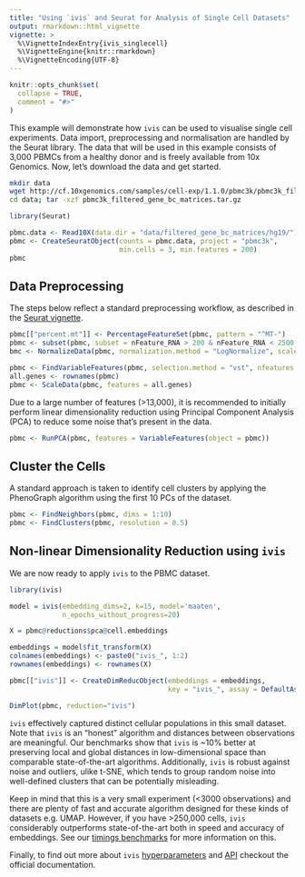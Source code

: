 ```yaml
---
title: "Using `ivis` and Seurat for Analysis of Single Cell Datasets"
output: rmarkdown::html_vignette
vignette: >
  %\VignetteIndexEntry{ivis_singlecell}
  %\VignetteEngine{knitr::rmarkdown}
  %\VignetteEncoding{UTF-8}
---
```


```r
knitr::opts_chunk$set(
  collapse = TRUE,
  comment = "#>"
)
```

This example will demonstrate how `ivis` can be used to visualise single cell experiments. Data import, preprocessing and normalisation are handled by the Seurat library. The data that will be used in this example consists of 3,000 PBMCs from a healthy donor and is freely available from 10x Genomics. Now, let’s download the data and get started.

```bash
mkdir data
wget http://cf.10xgenomics.com/samples/cell-exp/1.1.0/pbmc3k/pbmc3k_filtered_gene_bc_matrices.tar.gz -O data/pbmc3k_filtered_gene_bc_matrices.tar.gz
cd data; tar -xzf pbmc3k_filtered_gene_bc_matrices.tar.gz
```

```r
library(Seurat)

pbmc.data <- Read10X(data.dir = "data/filtered_gene_bc_matrices/hg19/")
pbmc <- CreateSeuratObject(counts = pbmc.data, project = "pbmc3k",
                           min.cells = 3, min.features = 200)
pbmc
```

## Data Preprocessing

The steps below reflect a standard preprocessing workflow, as described in the [Seurat vignette](https://satijalab.org/seurat/v3.0/pbmc3k_tutorial.html).

```r
pbmc[["percent.mt"]] <- PercentageFeatureSet(pbmc, pattern = "^MT-")
pbmc <- subset(pbmc, subset = nFeature_RNA > 200 & nFeature_RNA < 2500 & percent.mt < 5)
bmc <- NormalizeData(pbmc, normalization.method = "LogNormalize", scale.factor = 10000)

pbmc <- FindVariableFeatures(pbmc, selection.method = "vst", nfeatures = 2000)
all.genes <- rownames(pbmc)
pbmc <- ScaleData(pbmc, features = all.genes)
```

Due to a large number of features (>13,000), it is recommended to initially perform linear dimensionality reduction using Principal Component Analysis (PCA) to reduce some noise that's present in the data.

```r
pbmc <- RunPCA(pbmc, features = VariableFeatures(object = pbmc))
```

## Cluster the Cells

A standard approach is taken to identify cell clusters by applying the PhenoGraph algorithm using the first 10 PCs of the dataset.

```r
pbmc <- FindNeighbors(pbmc, dims = 1:10)
pbmc <- FindClusters(pbmc, resolution = 0.5)
```

## Non-linear Dimensionality Reduction using `ivis`

We are now ready to apply `ivis` to the PBMC dataset.

```r
library(ivis)

model = ivis(embedding_dims=2, k=15, model='maaten',
             n_epochs_without_progress=20)

X = pbmc@reductions$pca@cell.embeddings

embeddings = model$fit_transform(X)
colnames(embeddings) <- paste0("ivis_", 1:2)
rownames(embeddings) <- rownames(X)

pbmc[["ivis"]] <- CreateDimReducObject(embeddings = embeddings,
                                       key = "ivis_", assay = DefaultAssay(pbmc))
```

```r
DimPlot(pbmc, reduction="ivis")
```

`ivis` effectively captured distinct cellular populations in this small dataset. Note that `ivis` is an “honest” algorithm and distances between observations are meaningful. Our benchmarks show that `ivis` is ~10% better at preserving local and global distances in low-dimensional space than comparable state-of-the-art algorithms. Additionally, `ivis` is robust against noise and outliers, ulike t-SNE, which tends to group random noise into well-defined clusters that can be potentially misleading.

Keep in mind that this is a very small experiment (<3000 observations) and there are plenty of fast and accurate algorithm designed for these kinds of datasets e.g. UMAP. However, if you have >250,000 cells, `ivis` considerably outperforms state-of-the-art both in speed and accuracy of embeddings. See our [timings benchmarks](https://bering-ivis.readthedocs.io/en/latest/timings_benchmarks.html#timings-benchmarks) for more information on this.

Finally, to find out more about `ivis` [hyperparameters](https://bering-ivis.readthedocs.io/en/latest/hyperparameters.html) and [API](https://bering-ivis.readthedocs.io/en/latest/api.html) checkout the official documentation.
